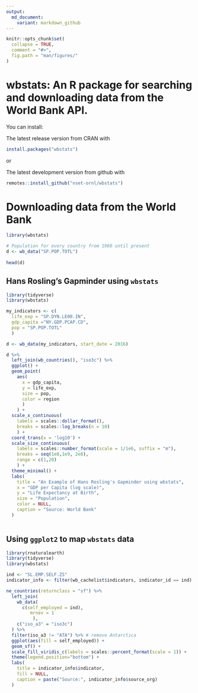 ```yaml
---
output:
  md_document:
    variant: markdown_github
---
```


<!-- README.md is generated from README.Rmd. Please edit that file -->

```r
knitr::opts_chunk$set(
  collapse = TRUE,
  comment = "#>",
  fig.path = "man/figures/"
)
```

# wbstats: An R package for searching and downloading data from the World Bank API.

You can install:

The latest release version from CRAN with
```r
install.packages("wbstats")
```

or

The latest development version from github with
```r
remotes::install_github("nset-ornl/wbstats")
```

# Downloading data from the World Bank

```r
library(wbstats)

# Population for every country from 1960 until present
d <- wb_data("SP.POP.TOTL")
    
head(d)
```


## Hans Rosling's Gapminder using `wbstats`

```r
library(tidyverse)
library(wbstats)

my_indicators <- c(
  life_exp = "SP.DYN.LE00.IN", 
  gdp_capita ="NY.GDP.PCAP.CD", 
  pop = "SP.POP.TOTL"
  )

d <- wb_data(my_indicators, start_date = 2016)

d %>%
  left_join(wb_countries(), "iso3c") %>%
  ggplot() +
  geom_point(
    aes(
      x = gdp_capita, 
      y = life_exp, 
      size = pop, 
      color = region
      )
    ) +
  scale_x_continuous(
    labels = scales::dollar_format(),
    breaks = scales::log_breaks(n = 10)
    ) +
  coord_trans(x = 'log10') +
  scale_size_continuous(
    labels = scales::number_format(scale = 1/1e6, suffix = "m"),
    breaks = seq(1e8,1e9, 2e8),
    range = c(1,20)
    ) +
  theme_minimal() +
  labs(
    title = "An Example of Hans Rosling's Gapminder using wbstats",
    x = "GDP per Capita (log scale)",
    y = "Life Expectancy at Birth",
    size = "Population",
    color = NULL,
    caption = "Source: World Bank"
  ) 
    
```



## Using `ggplot2` to map `wbstats` data

```r
library(rnaturalearth)
library(tidyverse)
library(wbstats)

ind <- "SL.EMP.SELF.ZS"
indicator_info <- filter(wb_cachelist$indicators, indicator_id == ind)

ne_countries(returnclass = "sf") %>%
  left_join(
    wb_data(
      c(self_employed = ind), 
         mrnev = 1
          ),
    c("iso_a3" = "iso3c")
  ) %>%
  filter(iso_a3 != "ATA") %>% # remove Antarctica
  ggplot(aes(fill = self_employed)) +
  geom_sf() +
  scale_fill_viridis_c(labels = scales::percent_format(scale = 1)) +
  theme(legend.position="bottom") +
  labs(
    title = indicator_info$indicator,
    fill = NULL,
    caption = paste("Source:", indicator_info$source_org) 
  )
  
```

